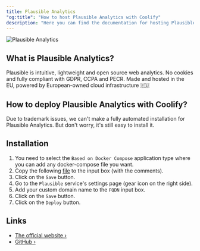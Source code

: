 ```yaml
---
title: Plausible Analytics
"og:title": "How to host Plausible Analytics with Coolify"
description: "Here you can find the documentation for hosting Plausible Analytics with Coolify."
---
```


![Plausible Analytics](https://plausible.io/images/ee/logo_light-38aed73a70daced020b53243966ed15e.svg?vsn=d)

## What is Plausible Analytics?

Plausible is intuitive, lightweight and open source web analytics. No cookies and fully compliant with GDPR, CCPA and PECR. Made and hosted in the EU, powered by European-owned cloud infrastructure 🇪🇺

## How to deploy Plausible Analytics with Coolify?

Due to trademark issues, we can't make a fully automated installation for Plausible Analytics. But don't worry, it's still easy to install it.

## Installation

1. You need to select the `Based on Docker Compose` application type where you can add any docker-compose file you want.
2. Copy the following [file](https://raw.githubusercontent.com/coollabsio/coolify/main/templates/compose/plausible.yaml) to the input box (with the comments).
3. Click on the `Save` button.
4. Go to the `Plausible` service's settings page (gear icon on the right side).
5. Add your custom domain name to the `FQDN` input box.
6. Click on the `Save` button.
7. Click on the `Deploy` button.

## Links

- [The official website ›](https://plausible.io/)
- [GitHub ›](https://github.com/plausible/analytics)
